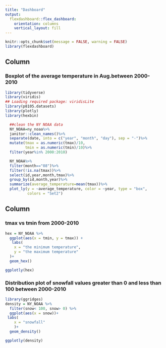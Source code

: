 ```yaml
---
title: "Dashboard"
output: 
  flexdashboard::flex_dashboard:
    orientation: columns
    vertical_layout: fill
---
```


```r
knitr::opts_chunk$set(message = FALSE, warning = FALSE)
library(flexdashboard)
```

Column {data-width=650}
-----------------------------------------------------------------------
### Boxplot of the average temperature in Aug.between 2000-2010
```r
library(tidyverse)
library(viridis)
## Loading required package: viridisLite
library(p8105.datasets)
library(plotly)
library(hexbin)
```

```r
  ##clean the NY NOAA data
  NY_NOAA=ny_noaa%>%
  janitor::clean_names()%>%
  separate(date, into = c("year", "month", "day"), sep = "-")%>%
  mutate(tmax = as.numeric(tmax)/10,
         tmin = as.numeric(tmin)/10)%>%
  filter(year%in% 2000:2010)
```

```r
  NY_NOAA%>%
  filter(month=="08")%>%
  filter(!is.na(tmax))%>%
  select(id,year,month,tmax)%>%
  group_by(id,month,year)%>%
  summarize(average_temperature=mean(tmax))%>%
  plot_ly(y = ~average_temperature, color = ~year, type = "box",
          colors = "Set2")
```

Column {data-width=350}
-----------------------------------------------------------------------

### tmax vs tmin from 2000-2010
```r
hex = NY_NOAA %>% 
  ggplot(aes(x = tmin, y = tmax)) +
   labs(
    x = "the minimum temperature",
    y = "the maximum temperature"
  )+
  geom_hex()

ggplotly(hex)
```

### Distribution plot of snowfall values greater than 0 and less than 100 between 2000-2010
```r
library(ggridges)
density = NY_NOAA %>%
  filter(snow< 100, snow> 0) %>%
  ggplot(aes(x = snow))+
 labs(
    x = "snowfall"
    )+ 
  geom_density()

ggplotly(density)
```

